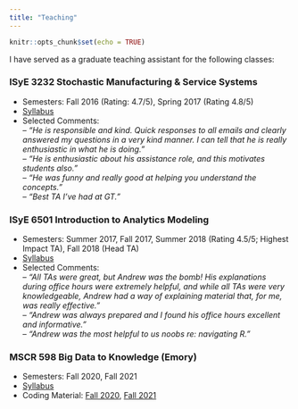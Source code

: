 ```yaml
---
title: "Teaching"
---
```


```r
knitr::opts_chunk$set(echo = TRUE)
```

I have served as a graduate teaching assistant for the following classes:

### ISyE 3232 Stochastic Manufacturing & Service Systems

- Semesters: Fall 2016 (Rating: 4.7/5), Spring 2017 (Rating 4.8/5) \
- [Syllabus](https://github.com/andrewelhabr/andrew_distill/blob/aea76e745fb5d5ae3ec4aee146d78a095fb646b9/class-materials/2017_spring_isye-3232_syllabus.pdf)
- Selected Comments: \
-- *"He is responsible and kind. Quick responses to all emails and clearly answered my questions in a very kind manner. I can tell that he is really enthusiastic in what he is doing."* \
-- *"He is enthusiastic about his assistance role, and this motivates students also."* \
-- *"He was funny and really good at helping you understand the concepts."* \
-- *"Best TA I've had at GT."*

### ISyE 6501 Introduction to Analytics Modeling

- Semesters: Summer 2017, Fall 2017, Summer 2018 (Rating 4.5/5; Highest Impact TA), Fall 2018 (Head TA) \
- [Syllabus](https://github.com/andrewelhabr/andrew_distill/blob/aea76e745fb5d5ae3ec4aee146d78a095fb646b9/class-materials/2018_fall_isye-6501_syllabus.pdf)
- Selected Comments: \
-- *"All TAs were great, but Andrew was the bomb! His explanations during office hours were extremely helpful, and while all TAs were very knowledgeable, Andrew had a way of explaining material that, for me, was really effective."* \
-- *"Andrew was always prepared and I found his office hours excellent and informative."* \
-- *"Andrew was the most helpful to us noobs re: navigating R."* \

### MSCR 598 Big Data to Knowledge (Emory)

- Semesters: Fall 2020, Fall 2021
- [Syllabus](https://github.com/andrewelhabr/andrew_distill/blob/aea76e745fb5d5ae3ec4aee146d78a095fb646b9/class-materials/2021_fall_mscr-598_syllabus.pdf)
- Coding Material: [Fall 2020](https://github.com/andrewelhabr/andrew_distill/blob/d833c212a562b21f82f212cd1402db15dbd7eb96/class-materials/2020_fall_mscr-598_coding-material.Rmd), [Fall 2021](https://github.com/andrewelhabr/andrew_distill/blob/d833c212a562b21f82f212cd1402db15dbd7eb96/class-materials/2021_fall_mscr-598_coding-material.Rmd)